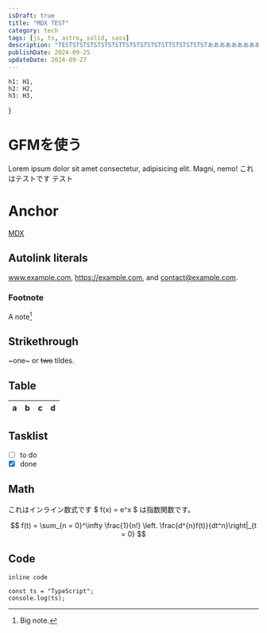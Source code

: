---
isDraft: true
title: "MDX TEST"
category: tech
tags: [js, ts, astro, solid, sass]
description: "TESTSTSTSTSTSTSTSTTSTSTSTSTSTSTTSTSTSTSTSTあああああああああああああああああああああああああああああああああああああああああああああああああああ"
publishDate: 2024-09-25
updateDate: 2024-09-27
---


    h1: H1,
    h2: H2,
    h3: H3,
}

# GFMを使う

Lorem ipsum dolor sit amet consectetur, adipisicing elit. Magni, nemo!
これはテストです テスト

# Anchor

[MDX](https://mdxjs.com "title")

## Autolink literals

www.example.com, https://example.com, and contact@example.com.

### Footnote

A note[^1]

[^1]: Big note.

## Strikethrough

~one~ or ~~two~~ tildes.

## Table

| a | b  |  c |  d  |
| - | :- | -: | :-: |

## Tasklist

* [ ] to do
* [x] done

## Math

これはインライン数式です $ f(x) = e^x $ は指数関数です。

$$
f(t) = \sum_{n = 0}^\infty \frac{1}{n!} \left. \frac{d^{n}f(t)}{dt^n}\right|_{t = 0}
$$

## Code

`inline code`

```ts:outline
const ts = "TypeScript";
console.log(ts);
```